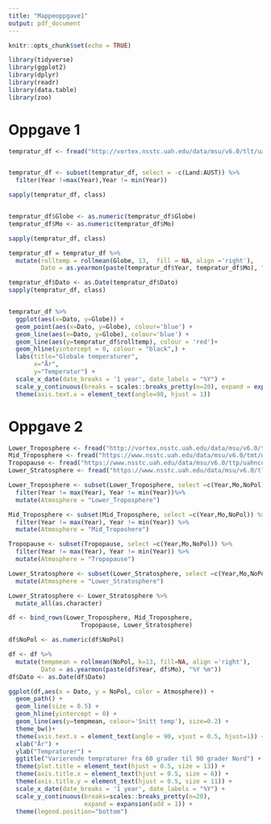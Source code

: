 ```yaml
---
title: "Mappeoppgave1"
output: pdf_document
---
```


```r
knitr::opts_chunk$set(echo = TRUE)
```

```r
library(tidyverse)
library(ggplot2)
library(dplyr)
library(readr)
library(data.table)
library(zoo)
```


# Oppgave 1

```r
tempratur_df <- fread("http://vortex.nsstc.uah.edu/data/msu/v6.0/tlt/uahncdc_lt_6.0.txt")


tempratur_df <- subset(tempratur_df, select = -c(Land:AUST)) %>% 
  filter(Year !=max(Year),Year != min(Year))

sapply(tempratur_df, class)


tempratur_df$Globe <- as.numeric(tempratur_df$Globe)
tempratur_df$Mo <- as.numeric(tempratur_df$Mo)

sapply(tempratur_df, class)

tempratur_df = tempratur_df %>% 
  mutate(rolltemp = rollmean(Globe, 13,  fill = NA, align ='right'),
         Dato = as.yearmon(paste(tempratur_df$Year, tempratur_df$Mo), "%Y %m"))

tempratur_df$Dato <- as.Date(tempratur_df$Dato)
sapply(tempratur_df, class)


tempratur_df %>% 
  ggplot(aes(x=Dato, y=Globe)) +
  geom_point(aes(x=Dato, y=Globe), colour='blue') + 
  geom_line(aes(x=Dato, y=Globe), colour='blue') +
  geom_line(aes(y=tempratur_df$rolltemp), colour = 'red')+
  geom_hline(yintercept = 0, colour = "black",) +
  labs(title="Globale temperaturer",
       x="År",
       y="Temperatur") +
  scale_x_date(date_breaks = '1 year', date_labels = "%Y") +
  scale_y_continuous(breaks = scales::breaks_pretty(n=20), expand = expansion(add=0.1))+
  theme(axis.text.x = element_text(angle=90, hjust = 1)) 
```

# Oppgave 2

```r
Lower_Troposphere <- fread("http://vortex.nsstc.uah.edu/data/msu/v6.0/tlt/uahncdc_lt_6.0.txt")
Mid_Troposphere <- fread("https://www.nsstc.uah.edu/data/msu/v6.0/tmt/uahncdc_mt_6.0.txt")
Tropopause <- fread("https://www.nsstc.uah.edu/data/msu/v6.0/ttp/uahncdc_tp_6.0.txt")
Lower_Stratosphere <- fread("https://www.nsstc.uah.edu/data/msu/v6.0/tls/uahncdc_ls_6.0.txt")

Lower_Troposphere <- subset(Lower_Troposphere, select =c(Year,Mo,NoPol)) %>%
  filter(Year != max(Year), Year != min(Year))%>%
  mutate(Atmosphere = "Lower_Troposphere")

Mid_Troposphere <- subset(Mid_Troposphere, select =c(Year,Mo,NoPol)) %>%
  filter(Year != max(Year), Year != min(Year)) %>%
  mutate(Atmosphere = "Mid_Troposhere")

Tropopause <- subset(Tropopause, select =c(Year,Mo,NoPol)) %>%
  filter(Year != max(Year), Year != min(Year)) %>%
  mutate(Atmosphere = "Tropopause")

Lower_Stratosphere <- subset(Lower_Stratosphere, select =c(Year,Mo,NoPol)) %>%
  mutate(Atmosphere = "Lower_Stratosphere")

Lower_Stratosphere <- Lower_Stratosphere %>%
  mutate_all(as.character)

df <- bind_rows(Lower_Troposphere, Mid_Troposphere,
                    Tropopause, Lower_Stratosphere)

df$NoPol <- as.numeric(df$NoPol)

df <- df %>%
  mutate(tempmean = rollmean(NoPol, k=13, fill=NA, align ='right'),
         Dato = as.yearmon(paste(df$Year, df$Mo), "%Y %m")) 
df$Dato <- as.Date(df$Dato)

ggplot(df,aes(x = Dato, y = NoPol, color = Atmosphere)) +
  geom_path() +
  geom_line(size = 0.5) +
  geom_hline(yintercept = 0) +
  geom_line(aes(y=tempmean, colour='Snitt temp'), size=0.2) +
  theme_bw()+
  theme(axis.text.x = element_text(angle = 90, vjust = 0.5, hjust=1)) +
  xlab("År") +
  ylab("Tempraturer") + 
  ggtitle("Varierende tempraturer fra 60 grader til 90 grader Nord") +
  theme(plot.title = element_text(hjust = 0.5, size = 13)) +
  theme(axis.title.x = element_text(hjust = 0.5, size = 6)) +
  theme(axis.title.y = element_text(hjust = 0.5, size = 11)) +
  scale_x_date(date_breaks = '1 year', date_labels = "%Y") +
  scale_y_continuous(breaks=scales::breaks_pretty(n=20),
                     expand = expansion(add = 1)) +
  theme(legend.position="bottom")
```


